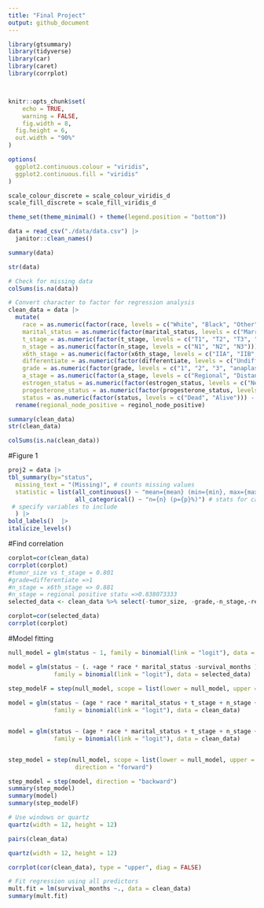 ```yaml
---
title: "Final Project"
output: github_document
---
```


```r
library(gtsummary)
library(tidyverse)
library(car)
library(caret)
library(corrplot)



knitr::opts_chunk$set(
	echo = TRUE,
	warning = FALSE,
	fig.width = 8, 
  fig.height = 6,
  out.width = "90%"
)

options(
  ggplot2.continuous.colour = "viridis",
  ggplot2.continuous.fill = "viridis"
)

scale_colour_discrete = scale_colour_viridis_d
scale_fill_discrete = scale_fill_viridis_d

theme_set(theme_minimal() + theme(legend.position = "bottom"))

```

```r
data = read_csv("./data/data.csv") |>
  janitor::clean_names()

summary(data)

str(data)
```

```r
# Check for missing data
colSums(is.na(data))
```

```r
# Convert character to factor for regression analysis
clean_data = data |>
  mutate(
    race = as.numeric(factor(race, levels = c("White", "Black", "Other"))) - 1,
    marital_status = as.numeric(factor(marital_status, levels = c("Married", "Single", "Divorced", "Widowed", "Separated"))) - 1,
    t_stage = as.numeric(factor(t_stage, levels = c("T1", "T2", "T3", "T4"))) - 1,
    n_stage = as.numeric(factor(n_stage, levels = c("N1", "N2", "N3"))) - 1,
    x6th_stage = as.numeric(factor(x6th_stage, levels = c("IIA", "IIB", "IIIA", "IIIB", "IIIC"))) - 1,
    differentiate = as.numeric(factor(differentiate, levels = c("Undifferentiated", "Poorly differentiated", "Moderately differentiated", "Well differentiated"))) - 1,
    grade = as.numeric(factor(grade, levels = c("1", "2", "3", "anaplastic; Grade IV"))),
    a_stage = as.numeric(factor(a_stage, levels = c("Regional", "Distant"))) - 1,
    estrogen_status = as.numeric(factor(estrogen_status, levels = c("Negative", "Positive"))) - 1,
    progesterone_status = as.numeric(factor(progesterone_status, levels = c("Negative", "Positive"))) - 1,
    status = as.numeric(factor(status, levels = c("Dead", "Alive"))) - 1)|>
  rename(regional_node_positive = reginol_node_positive)

summary(clean_data)
str(clean_data)

colSums(is.na(clean_data))
```



#Figure 1 
```r
proj2 = data |>
tbl_summary(by="status",
  missing_text = "(Missing)", # counts missing values
  statistic = list(all_continuous() ~ "mean={mean} (min={min}, max={max}, sd={sd})",
                   all_categorical() ~ "n={n} (p={p}%)") # stats for categorical
 # specify variables to include
  ) |>
bold_labels()  |>
italicize_levels()

```

#Find correlation
```R

corplot=cor(clean_data)
corrplot(corplot)
#tumor_size vs t_stage = 0.801
#grade=differentiate =>1
#n_stage = x6th_stage => 0.881
#n_stage = regional positive statu =>0.838073333
selected_data <- clean_data %>% select(-tumor_size, -grade,-n_stage,-reginol_node_positive,-x6th_stage)

corplot=cor(selected_data)
corrplot(corplot)
```

#Model fitting
```R
null_model = glm(status ~ 1, family = binomial(link = "logit"), data = selected_data)

model = glm(status ~ (. +age * race * marital_status -survival_months ),
             family = binomial(link = "logit"), data = selected_data)

step_modelF = step(null_model, scope = list(lower = null_model, upper = model))
                   
model = glm(status ~ (age * race * marital_status + t_stage + n_stage + x6th_stage + differentiate + grade + a_stage + tumor_size + estrogen_status + progesterone_status + regional_node_examined + regional_node_positive),
             family = binomial(link = "logit"), data = clean_data)


model = glm(status ~ (age * race * marital_status + t_stage + n_stage + x6th_stage + grade + a_stage + tumor_size  + regional_node_examined + regional_node_positive),
             family = binomial(link = "logit"), data = clean_data)


step_model = step(null_model, scope = list(lower = null_model, upper = model), 
                   direction = "forward")

step_model = step(model, direction = "backward")
summary(step_model)
summary(model)
summary(step_modelF)
```


```r
# Use windows or quartz
quartz(width = 12, height = 12)

pairs(clean_data)
```

```r
quartz(width = 12, height = 12)

corrplot(cor(clean_data), type = "upper", diag = FALSE)
```


```r
# Fit regression using all predictors
mult.fit = lm(survival_months ~., data = clean_data)
summary(mult.fit)
```

